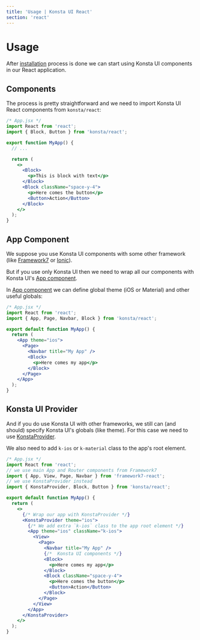 ```yaml
---
title: 'Usage | Konsta UI React'
section: 'react'
---
```


# Usage

After [installation](/react/installation) process is done we can start using Konsta UI components in our React application.

## Components

The process is pretty straightforward and we need to import Konsta UI React components from `konsta/react`:

```jsx
/* App.jsx */
import React from 'react';
import { Block, Button } from 'konsta/react';

export function MyApp() {
  // ...

  return (
    <>
      <Block>
        <p>This is block with text</p>
      </Block>
      <Block className="space-y-4">
        <p>Here comes the button</p>
        <Button>Action</Button>
      </Block>
    </>
  );
}
```

## App Component

We suppose you use Konsta UI components with some other framework (like [Framework7](https://framework7.io) or [Ionic](https://ionicframework.com)).

But if you use only Konsta UI then we need to wrap all our components with Konsta UI's [App component](/react/app).

In [App component](/react/app) we can define global theme (iOS or Material) and other useful globals:

```jsx
/* App.jsx */
import React from 'react';
import { App, Page, Navbar, Block } from 'konsta/react';

export default function MyApp() {
  return (
    <App theme="ios">
      <Page>
        <Navbar title="My App" />
        <Block>
          <p>Here comes my app</p>
        </Block>
      </Page>
    </App>
  );
}
```

## Konsta UI Provider

And if you do use Konsta UI with other frameworks, we still can (and should) specify Konsta UI's globals (like theme). For this case we need to use [KonstaProvider](/react/konsta-provider).

We also need to add `k-ios` or `k-material` class to the app's root element.

```jsx
/* App.jsx */
import React from 'react';
// we use main App and Router components from Framework7
import { App, View, Page, Navbar } from 'framework7-react';
// we use KonstaProvider instead
import { KonstaProvider, Block, Button } from 'konsta/react';

export default function MyApp() {
  return (
    <>
      {/* Wrap our app with KonstaProvider */}
      <KonstaProvider theme="ios">
        {/* We add extra `k-ios` class to the app root element */}
        <App theme="ios" className="k-ios">
          <View>
            <Page>
              <Navbar title="My App" />
              {/*  Konsta UI components */}
              <Block>
                <p>Here comes my app</p>
              </Block>
              <Block className="space-y-4">
                <p>Here comes the button</p>
                <Button>Action</Button>
              </Block>
            </Page>
          </View>
        </App>
      </KonstaProvider>
    </>
  );
}
```
